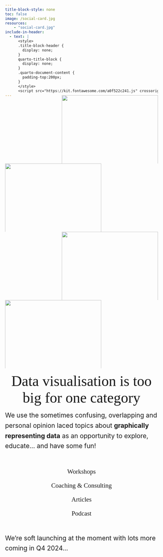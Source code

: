 ```yaml
---
title-block-style: none
toc: false
image: /social-card.jpg
resources:
    - "social-card.jpg"
include-in-header:
  - text: |
      <style>
      .title-block-header {
        display: none;
      }
      quarto-title-block {
        display: none;
      }
      .quarto-document-content {
        padding-top:200px;      
      }
      </style>
      <script src="https://kit.fontawesome.com/a0f522c241.js" crossorigin="anonymous"></script>
---
```

<!--- START: Buffer behind the navbar --->
<div class="column-screen" style='margin-top:-102px;'>
<div class="column-screen" style='margin-top:0px;'>
<div class="grid" style="row-gap: 0;column-gap:0;height:80px;width:100vw">
<div class="g-col-6" style='text-align:right;background-color:{{<brand color graph-primary>}};'><span></span></div>
<div class="g-col-6" style='background-color:{{<brand color plot-primary>}};'><span></span></div>
</div>
</div>

<!--- END: Buffer behind the navbar --->
<div class="column-screen" style='margin-top:0;'>
<div class="grid" style="row-gap: 0;column-gap:0;">
  <div class="g-col-6" style='text-align:right;background-color:{{<brand color graph-primary>}};'><img src='brand-identity/ident_major_graph.png' style='max-height:225px;height:calc(33vw);'/></div>
  <div class="g-col-6" style='background-color:{{<brand color plot-primary>}};'><img src='brand-identity/ident_major_plot.png' style='max-height:225px;height:calc(33vw);text-align:right;'/></div>

  <div class="g-col-6" style='text-align:right;background-color:{{<brand color chart-primary>}}'><img src='brand-identity/ident_major_chart.png' style='max-height:225px;height:calc(33vw);'/></div>
  <div class="g-col-6" style='background-color:{{<brand color story-primary>}}'><img src='brand-identity/ident_major_story.png' style='max-height:225px;height:calc(33vw);text-align:right;'/></div>
</div>

<!--- START: Mission statement --->
<div class="grid" style="row-gap:0;">
<div class="g-col-12 g-col-md-6 p-md-4" style='text-align:center'>
<span style='text-align:right;font-size:clamp(48px, 4.5vw, 60px);font-family:Futura;color:{{<brand color black-mid>}};'>
Data visualisation is too big for one category
</span>
</div>
<div class="g-col-12 g-col-md-6 p-md-4 p-12 d-flex align-items-center container">
<span style='font-size:clamp(8px, 1.5em, 92px);line-height:1.6;'>
We use the sometimes confusing, overlapping and personal opinion laced topics about **graphically representing data** as an opportunity to explore, educate... and have some fun!
</span>
</div>
</div>
<!--- END: Mission statement --->

<div class="grid" style="row-gap:0;font-family:Futura;font-size:1.5em;background-color:{{<brand color grey-light>}};padding-top:20px">
<div class="g-col-12 g-col-sm-3 p-md-4" style='text-align:center'>
<a href="workshops_overview.html" style='text-decoration:none;'>
<i class="fa-solid fa-screwdriver-wrench" style='color:{{<brand color graph-tertiary>}};font-size:2.5em;'></i>
<p style='color:{{<brand color graph-tertiary>}};'>Workshops</p>
</a>
</div>
<div class="g-col-12 g-col-sm-3 p-md-4" style='text-align:center'>
<a href="coaching-and-consulting.html" style='text-decoration:none;'>
<i class="fa-solid fa-users-between-lines" style='color:{{<brand color plot-tertiary>}};font-size:2.5em;'></i>
<p style='color:{{<brand color plot-tertiary>}};'>Coaching & Consulting</p>
</a>
</div>
<div class="g-col-12 g-col-sm-3 p-md-4" style='text-align:center'>
<a href="blog.html" style='text-decoration:none;'>
<i class="fa-solid fa-newspaper" style='color:{{<brand color chart-tertiary>}};font-size:2.5em;'></i>
<p style='color:{{<brand color chart-tertiary>}};'>Articles</p>
</a>
</div>
<div class="g-col-12 g-col-sm-3 p-md-4" style='text-align:center'>
<i class="fa-solid fa-podcast" style='color:{{<brand color story-tertiary>}};font-size:2.5em;'></i>
<p style='color:{{<brand color story-tertiary>}};'>Podcast</p>
</div>

</div>

</div>

<br/>

<span style='font-size:clamp(8px, 1.5em, 92px);line-height:1.6;'>
We're soft launching at the moment with lots more coming in Q4 2024...
</span>



